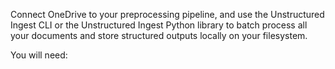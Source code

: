 Connect OneDrive to your preprocessing pipeline, and use the Unstructured Ingest CLI or the Unstructured Ingest Python library to batch process all your documents and store structured outputs locally on your filesystem.

You will need: 


<SharedOneDrive />
<SharedOneDriveCLIAPI />